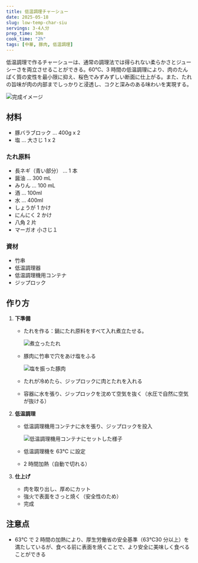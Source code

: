 ```yaml
---
title: 低温調理チャーシュー
date: 2025-05-18
slug: low-temp-char-siu
servings: 3-4人分
prep_time: 30m
cook_time: "2h"
tags: [中華, 豚肉, 低温調理]
---
```


低温調理で作るチャーシューは、通常の調理法では得られない柔らかさとジューシーさを両立させることができる。60℃、3 時間の低温調理により、肉のたんぱく質の変性を最小限に抑え、桜色でみずみずしい断面に仕上がる。また、たれの旨味が肉の内部までしっかりと浸透し、コクと深みのある味わいを実現する。

![完成イメージ](/recipes/low-temp-char-siu/hero.png)

## 材料

- 豚バラブロック … 400g x 2
- 塩 … 大さじ 1 x 2

### たれ原料

- 長ネギ（青い部分） … 1 本
- 醤油 … 300 mL
- みりん … 100 mL
- 酒 … 100ml
- 水 … 400ml
- しょうが 1 かけ
- にんにく 2 かけ
- 八角 2 片
- マーガオ 小さじ１

### 資材

- 竹串
- 低温調理器
- 低温調理機用コンテナ
- ジップロック

## 作り方

1. **下準備**

   - たれを作る：鍋にたれ原料をすべて入れ煮立たせる。

     ![煮立ったたれ](/recipes/low-temp-char-siu/step1.png)
   - 豚肉に竹串で穴をあけ塩をふる

     ![塩を振った豚肉](/recipes/low-temp-char-siu/step2.png)

   - たれが冷めたら、ジップロックに肉とたれを入れる
   - 容器に水を張り、ジップロックを沈めて空気を抜く（水圧で自然に空気が抜ける）

2. **低温調理**

   - 低温調理機用コンテナに水を張り、ジップロックを投入

     ![低温調理機用コンテナにセットした様子](/recipes/low-temp-char-siu/step3.png)

   - 低温調理機を 63℃ に設定
   - 2 時間加熱（自動で切れる）

3. **仕上げ**
   - 肉を取り出し、厚めにカット
   - 強火で表面をさっと焼く（安全性のため）
   - 完成

## 注意点

- 63℃ で 2 時間の加熱により、厚生労働省の安全基準（63℃30 分以上）を満たしているが、食べる前に表面を焼くことで、より安全に美味しく食べることができる
